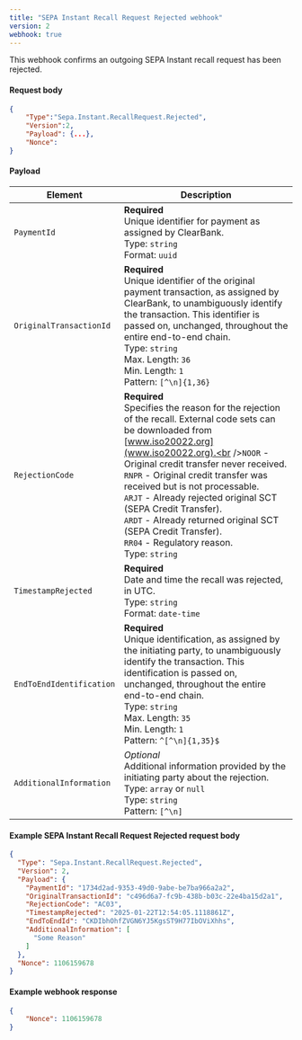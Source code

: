 ```yaml
---
title: "SEPA Instant Recall Request Rejected webhook"
version: 2
webhook: true
---
```


This webhook confirms an outgoing SEPA Instant recall request has been rejected.

#### Request body

```json
{
    "Type":"Sepa.Instant.RecallRequest.Rejected",
    "Version":2,
    "Payload": {...},
    "Nonce":
}
```

#### Payload
| Element                  | Description                                                                                                                                                                                                                                                                                                                                                                                                                                                                                |
| ------------------------ | ------------------------------------------------------------------------------------------------------------------------------------------------------------------------------------------------------------------------------------------------------------------------------------------------------------------------------------------------------------------------------------------------------------------------------------------------------------------------------------------ |
| `PaymentId`              | **Required**<br />Unique identifier for payment as assigned by ClearBank.<br/>Type: `string` <br/>Format: `uuid`                                                                                                                                                                                                                                                                                                                                                                           |
| `OriginalTransactionId`  | **Required**<br />Unique identifier of the original payment transaction, as assigned by ClearBank, to unambiguously identify the transaction. This identifier is passed on, unchanged, throughout the entire end-to-end chain.<br/>Type: `string`<br/>Max. Length: `36`<br/>Min. Length: `1`<br/>Pattern: `[^\n]{1,36}`                                                                                                                                                                    |
| `RejectionCode`          | **Required**<br />Specifies the reason for the rejection of the recall. External code sets can be downloaded from [www.iso20022.org](www.iso20022.org).<br />`NOOR` - Original credit transfer never received. <br />`RNPR` - Original credit transfer was received but is not processable. <br />`ARJT` - Already rejected original SCT (SEPA Credit Transfer). <br />`ARDT` - Already returned original SCT (SEPA Credit Transfer). <br />`RR04` - Regulatory reason.<br/>Type: `string` |
| `TimestampRejected`      | **Required**<br />Date and time the recall was rejected, in UTC.<br/>Type: `string`<br/>Format: `date-time`                                                                                                                                                                                                                                                                                                                                                                                |
| `EndToEndIdentification` | **Required**<br />Unique identification, as assigned by the initiating party, to unambiguously identify the transaction. This identification is passed on, unchanged, throughout the entire end-to-end chain.<br/>Type: `string`<br/>Max. Length: `35`<br/>Min. Length: `1` <br/>Pattern: `^[^\n]{1,35}$`                                                                                                                                                                                  |
| `AdditionalInformation`  | _Optional_<br/>Additional information provided by the initiating party about the rejection.<br/>Type: `array` or `null`<br />Type: `string`<br/>Pattern: `[^\n]`                                                                                                                                                                                                                                                                                                                           |

#### Example SEPA Instant Recall Request Rejected request body

```json
{
  "Type": "Sepa.Instant.RecallRequest.Rejected",
  "Version": 2,
  "Payload": {
    "PaymentId": "1734d2ad-9353-49d0-9abe-be7ba966a2a2",
    "OriginalTransactionId": "c496d6a7-fc9b-438b-b03c-22e4ba15d2a1",
    "RejectionCode": "AC03",
    "TimestampRejected": "2025-01-22T12:54:05.1118861Z",
    "EndToEndId": "CKDIbhOhfZVGN6YJ5KgsST9H77IbOViXhhs",
    "AdditionalInformation": [
      "Some Reason"
    ]
  },
  "Nonce": 1106159678
}
```

#### Example webhook response
```json
{
    "Nonce": 1106159678
}
```
